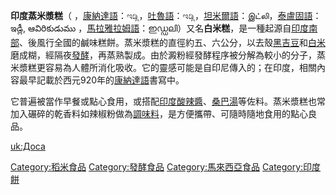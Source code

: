 {{Unreferenced|time=2016-10-10T12:14:56+00:00}}
{{Infobox Prepared Food
| name             = 蒸米漿糕
| image            = [[File:Idli_Sambar.JPG|250px]]
| caption          = 蒸米漿糕佐[[酸辣醬|印度酸辣醬]]與[[桑巴湯|桑巴湯]]
| alternate_name   = 
| country          = {{flagicon|IND}}[[印度|印度]]
| region           = [[印度南部|印度南部]]
| creator          = 
| course           = 早餐、點心
| served           = 
| main_ingredient  = [[黑吉豆|黑吉豆]]（去殼）、[[稻|白米]]
| variations       = 
| calories         = 
| other            = 
}} 
'''印度蒸米漿糕'''（{{lang-en|idli}} {{IPA-en|ˈɪdliː}}，[[康納達語|康納達語]]：ಇಡ್ಲಿ，[[吐魯語|吐魯語]]：ಇಡ್ಲಿ，[[坦米爾語|坦米爾語]]：இட்லி，[[泰盧固語|泰盧固語]]：ఇడ్లీ, ఆవిరికుడుము ，[[馬拉雅拉姆語|馬拉雅拉姆語]]：ഇഡ്ഡലി）又名'''白米糕'''，是一種起源自[[印度南部|印度南部]]、後風行全國的鹹味糕餅。蒸米漿糕的直徑約五、六公分，以去殼[[黑吉豆|黑吉豆]]和[[稻|白米]]磨成糊，經隔夜[[發酵|發酵]]，再蒸熟製成。由於澱粉經發酵程序被分解為較小的分子，蒸米漿糕更容易為人體所消化吸收。它的靈感可能是自印尼傳入的；在印度，相關內容最早記載於西元920年的[[康納達語|康納達語]]書寫中。

它普遍被當作早餐或點心食用，或搭配[[印度酸辣醬|印度酸辣醬]]、[[桑巴湯|桑巴湯]]等佐料。蒸米漿糕也常加入碾碎的乾香料如辣椒粉做為[[調味料|調味料]]，是方便攜帶、可隨時隨地食用的點心良品。

{{稻}}
{{馬來西亞各族料理}}

[[Category:稻米食品|Category:稻米食品]]
[[Category:發酵食品|Category:發酵食品]]
[[Category:馬來西亞食品|Category:馬來西亞食品]]
[[Category:印度餅|Category:印度餅]]

[[uk:Доса|uk:Доса]]